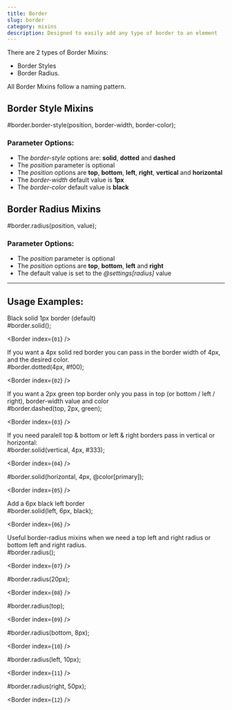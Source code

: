 ```yaml
---
title: Border
slug: border
category: mixins
description: Designed to easily add any type of border to an element
---
```



There are 2 types of Border Mixins: 
* Border Styles 
* Border Radius.

All Border Mixins follow a naming pattern.

## Border Style Mixins

<div className="code-block">
  <CodeBlock mixinName={`border`}>
    #border.border-style(position, border-width, border-color);
  </CodeBlock>
</div>

### Parameter Options:

* The *border-style* options are: **solid**, **dotted** and **dashed**
* The *position* parameter is optional
* The *position* options are **top**, **bottom**, **left**, **right**, **vertical** and **horizontal**
* The *border-width* default value is **1px**
* The *border-color* default value is **black**

## Border Radius Mixins

<div className="code-block">
  <CodeBlock mixinName={`border`}>
    #border.radius(position, value);
  </CodeBlock>
</div>

### Parameter Options:

* The *position* parameter is optional
* The *position* options are **top**, **bottom**, **left** and **right**
* The default value is set to the *@settings[radius]* value

---

## Usage Examples:


<div className={`code-block__description`}>
  Black solid 1px border (default)
</div>

<div className="code-block">
  <CodeBlock mixinName={`border`} number={`01`}>
    #border.solid();
  </CodeBlock>

  <Border index={`01`} />
</div>

<div className={`code-block__description`}>
  If you want a 4px solid red border you can pass in the border width of 4px, and the desired color.
</div>

<div className="code-block">
  <CodeBlock mixinName={`border`} number={`02`}>
    #border.dotted(4px, #f00);
  </CodeBlock>

  <Border index={`02`} />
</div>

<div className={`code-block__description`}>
  If you want a 2px green top border only you pass in top (or bottom / left / right), border-width value and color
</div>

<div className="code-block">
  <CodeBlock mixinName={`border`} number={`03`}>
    #border.dashed(top, 2px, green);
  </CodeBlock>

  <Border index={`03`} />
</div>

<div className={`code-block__description`}>
  If you need paralell top & bottom or left & right borders pass in vertical or horizontal:
</div>

<div className="code-block">
  <CodeBlock mixinName={`border`} number={`04`}>
    #border.solid(vertical, 4px, #333);
  </CodeBlock>

  <Border index={`04`} />
</div>

<div className="code-block">
  <CodeBlock mixinName={`border`} number={`05`}>
    #border.solid(horizontal, 4px, @color[primary]);
  </CodeBlock>
  
  <Border index={`05`} />
</div>

<div className={`code-block__description`}>
  Add a 6px black left border
</div>

<div className="code-block">
  <CodeBlock mixinName={`border`} number={`06`}>
    #border.solid(left, 6px, black);
  </CodeBlock>

  <Border index={`06`} />
</div>

<div className={`code-block__description`}>
  Useful border-radius mixins when we need a top left and right radius or 
  bottom left and right radius.
</div>

<div className="code-block">
  <CodeBlock mixinName={`border`} number={`07`}>
    #border.radius();
  </CodeBlock>

  <Border index={`07`} />
</div>

<div className="code-block">
  <CodeBlock mixinName={`border`} number={`08`}>
    #border.radius(20px);
  </CodeBlock>

  <Border index={`08`} />
</div>

<div className="code-block">
  <CodeBlock mixinName={`border`} number={`09`}>
    #border.radius(top);
  </CodeBlock>

  <Border index={`09`} />
</div>

<div className="code-block">
  <CodeBlock mixinName={`border`} number={`10`}>
    #border.radius(bottom, 8px);
  </CodeBlock>

  <Border index={`10`} />
</div>

<div className="code-block">
  <CodeBlock mixinName={`border`} number={`11`}>
    #border.radius(left, 10px);
  </CodeBlock>

  <Border index={`11`} />
</div>

<div className="code-block">
  <CodeBlock mixinName={`border`} number={`12`}>
    #border.radius(right, 50px);
  </CodeBlock>

  <Border index={`12`} />
</div>